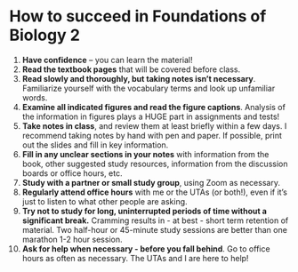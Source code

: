 # How to succeed in Foundations of Biology 2


1. **Have confidence** – you can learn the material!  
1. **Read the textbook pages** that will be covered before class. 
1. **Read slowly and thoroughly, but taking notes isn't necessary**. Familiarize yourself with the vocabulary terms and look up unfamiliar words.
1. **Examine all indicated figures and read the figure captions**.  Analysis of the information in figures plays a HUGE part in assignments and tests!
1. **Take notes in class**, and review them at least briefly within a few days.  I recommend taking notes by hand with pen and paper. If possible, print out the slides and fill in key information.
1. **Fill in any unclear sections in your notes** with information from the book, other suggested study resources, information from the discussion boards or office hours, etc.
1. **Study with a partner or small study group**, using Zoom as necessary.
1. **Regularly attend office hours** with me or the UTAs (or both!), even if it's just to listen to what other people are asking.
1. **Try not to study for long, uninterrupted periods of time without a significant break.**  Cramming results in - at best - short term retention of material.  Two half-hour or 45-minute study sessions are better than one marathon 1-2 hour session.
1. **Ask for help when necessary - before you fall behind**. Go to office hours as often as necessary.  The UTAs and I are here to help!